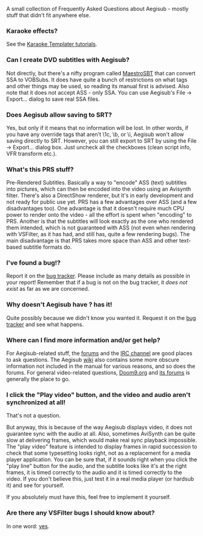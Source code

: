 A small collection of Frequently Asked Questions about Aegisub - mostly stuff that didn't fit anywhere else.

===Karaoke effects?===
See the [[Karaoke Templater Tutorial 1|Karaoke Templater tutorials]].

===Can I create DVD subtitles with Aegisub?===
Not directly, but there's a nifty program called [http://sourceforge.net/projects/maestrosbt/ MaestroSBT] that can convert SSA to VOBSubs. It does have quite a bunch of restrictions on what tags and other things may be used, so reading its manual first is advised. Also note that it does not accept ASS - only SSA. You can use Aegisub's File -> Export... dialog to save real SSA files.

===Does Aegisub allow saving to SRT?===
Yes, but only if it means that no information will be lost. In other words, if you have any override tags that aren't \1c, \b, or \i, Aegisub won't allow saving directly to SRT. However, you can still export to SRT by using the File -> Export... dialog box. Just uncheck all the checkboxes (clean script info, VFR transform etc.).

===What's this PRS stuff?===
Pre-Rendered Subtitles. Basically a way to "encode" ASS (text) subtitles into pictures, which can then be encoded into the video using an Avisynth filter. There's also a DirectShow renderer, but it's in early development and not ready for public use yet. PRS has a few advantages over ASS (and a few disadvantages too). One advantage is that it doesn't require much CPU power to render onto the video - all the effort is spent when "encoding" to PRS. Another is that the subtitles will look exactly as the one who rendered them intended, which is not guaranteed with ASS (not even when rendering with VSFilter, as it has had, and still has, quite a few rendering bugs). The main disadvantage is that PRS takes more space than ASS and other text-based subtitle formats do.

===I've found a bug!?===
Report it on the [http://aegibug.nyo.dk/ bug tracker]. Please include as many details as possible in your report! Remember that if a bug is not on the bug tracker, it ''does not exist'' as far as we are concerned.

===Why doesn't Aegisub have <feature X>? <Program Y> has it!===
Quite possibly because we didn't know you wanted it. Request it on the [http://malakith.net/aegibug/main_page.php bug tracker] and see what happens.

===Where can I find more information and/or get help?===
For Aegisub-related stuff, the [http://malakith.net/aegisub/ forums] and the [irc://irc.rizon.net/aegisub IRC channel] are good places to ask questions. The Aegisub [http://malakith.net/aegiwiki wiki] also contains some more obscure information not included in the manual for various reasons, and so does the forums.
For general video-related questions, [http://www.doom9.org Doom9.org] and [http://forum.doom9.org its forums] is generally the place to go.

===I click the "Play video" button, and the video and audio aren't synchronized at all!===
That's not a question.

But anyway, this is because of the way Aegisub displays video, it does not guarantee sync with the audio at all. Also, sometimes AviSynth can be quite slow at delivering frames, which would make real sync playback impossible. The "play video" feature is intended to display frames in rapid succession to check that some typesetting looks right, not as a replacement for a media player application. You can be sure that, if it sounds right when you click the "play line" button for the audio, and the subtitle looks like it's at the right frames, it is timed correctly to the audio and it is timed correctly to the video. If you don't believe this, just test it in a real media player (or hardsub it) and see for yourself.

If you absolutely must have this, feel free to implement it yourself.

===Are there any VSFilter bugs I should know about?===
In one word: [http://asa.diac24.net/VSFilter#BUGS yes].